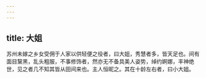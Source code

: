 ```yaml
---
---
---
```

title: 大姐
---



苏州未嫁之乡女受佣于人家以供轻便之役者，曰大姐，秀慧者多，皆天足也。间有面目黧黑，乱头粗服，不事修饰者，然亦无不备具美人姿势，绰约婀娜，丰神绝世，见之者几不知其皆从田间来也。主人恒昵之。其在十龄左右者，曰小大姐。